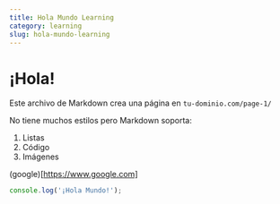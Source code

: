 ```yaml
---
title: Hola Mundo Learning
category: learning
slug: hola-mundo-learning
---
```


# ¡Hola!

Este archivo de Markdown crea una página en `tu-dominio.com/page-1/`

No tiene muchos estilos pero Markdown soporta:
1. Listas
2. Código
3. Imágenes

(google)[https://www.google.com]
```javascript
console.log('¡Hola Mundo!');
```